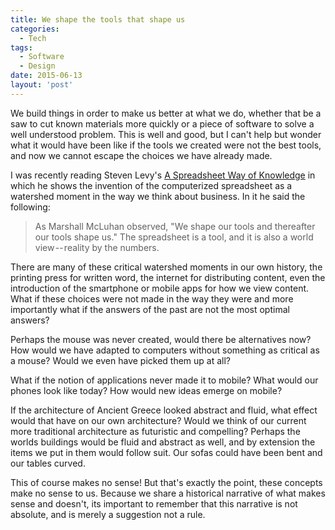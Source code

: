 ```yaml
---
title: We shape the tools that shape us
categories:
  - Tech
tags:
  - Software
  - Design
date: 2015-06-13
layout: 'post'
---
```


We build things in order to make us better at what we do, whether that be a saw to cut known materials more quickly or a piece of software to solve a well understood problem. This is well and good, but I can't help but wonder what it would have been like if the tools we created were not the best tools, and now we cannot escape the choices we have already made.

I was recently reading Steven Levy's [A Spreadsheet Way of Knowledge][1] in which he shows the invention of the computerized spreadsheet as a watershed moment in the way we think about business. In it he said the following:

> As Marshall McLuhan observed, "We shape our tools and thereafter our tools shape us." The spreadsheet is a tool, and it is also a world view -- reality by the numbers.

There are many of these critical watershed moments in our own history, the printing press for written word, the internet for distributing content, even the introduction of the smartphone or mobile apps for how we view content. What if these choices were not made in the way they were and more importantly what if the answers of the past are not the most optimal answers?

Perhaps the mouse was never created, would there be alternatives now? How would we have adapted to computers without something as critical as a mouse? Would we even have picked them up at all?

What if the notion of applications never made it to mobile? What would our phones look like today? How would new ideas emerge on mobile?

If the architecture of Ancient Greece looked abstract and fluid, what effect would that have on our own architecture? Would we think of our current more traditional architecture as futuristic and compelling? Perhaps the worlds buildings would be fluid and abstract as well, and by extension the items we put in them would follow suit. Our sofas could have been bent and our tables curved.

This of course makes no sense! But that's exactly the point, these concepts make no sense to us. Because we share a historical narrative of what makes sense and doesn't, its important to remember that this narrative is not absolute, and is merely a suggestion not a rule.

[1]: http://www.medium.com/backchannel/a-spreadsheet-way-of-knowledge-8de60af7146e
